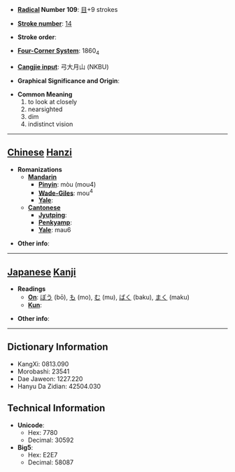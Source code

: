 * '''[[Wiktionary:Chinese radical index| Radical]] Number 109''': [[Wiktionary:Chinese radical index 目|目]]+9 strokes

* '''[[Wiktionary:Chinese total strokes index|Stroke number]]''': [[Wiktionary:Chinese total strokes index 14|14]]

* '''Stroke order''': 

* '''[[Wiktionary:Chinese four corner index|Four-Corner System]]''': 1860<sub>4</sub>

* '''[[Wiktionary:Chinese Cangjie index|Cangjie input]]''': 弓大月山 (NKBU)

* '''Graphical Significance and Origin''': 

* '''Common Meaning'''
*#to look at closely
*# nearsighted
*# dim
*# indistinct vision


----

== [[Chinese]] [[Hanzi]] ==

* '''Romanizations'''
** '''[[Mandarin]]'''
*** '''[[Pinyin]]''': mòu (mou4)
*** '''[[Wade-Giles]]''': mou<sup>4</sup>
*** '''[[Yale]]''': 
** '''[[Cantonese]]'''
*** '''[[Jyutping]]''':
*** '''[[Penkyamp]]''': 
*** '''[[Yale]]''': mau6

* '''Other info''': 

----

== [[Japanese]] [[Kanji]] ==

* '''Readings'''
** '''[[On]]''': [[ぼう]] (bō), [[も]] (mo), [[む]] (mu), [[ばく]] (baku), [[まく]] (maku)
** '''[[Kun]]''': 

* '''Other info''':  

----

== Dictionary Information ==

* KangXi: 0813.090
* Morobashi: 23541
* Dae Jaweon: 1227.220
* Hanyu Da Zidian: 42504.030

== Technical Information ==

* '''Unicode''':
** Hex: 7780
** Decimal: 30592
* '''Big5''':
** Hex: E2E7
** Decimal: 58087
